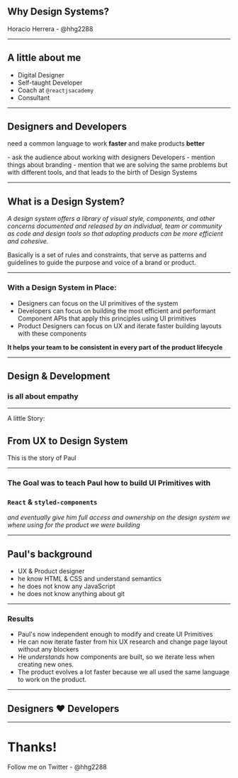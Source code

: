 
<Layout>

## Why Design Systems?
Horacio Herrera - @hhg2288

</Layout>

---

<Layout width={1000}>

## A little about me

- Digital Designer
- Self-taught Developer
- Coach at `@reactjsacademy`
- Consultant

<Hire />

</Layout>

---

<Layout center>

## Designers and Developers
need a common language to work **faster** and make products **better**

</Layout>

<Notes>
  - ask the audience about working with designers Developers
  - mention things about branding
  - mention that we are solving the same problems but with different tools, and that leads to the birth of Design Systems
</Notes>

---

<Layout center>

## What is a Design System?

*A design system offers a library of visual style, components, and other concerns documented and released by an individual, team or community as code and design tools so that adopting products can be more efficient and cohesive.*

</Layout>

<Notes>Basically is a set of rules and constraints, that serve as patterns and guidelines to guide the purpose and voice of a brand or product.</Notes>

---

<Layout>

### With a Design System in Place:

- Designers can focus on the UI primitives of the system
- Developers can focus on building the most efficient and performant Component APIs that apply this principles using UI primitives
- Product Designers can focus on UX and iterate faster building layouts with these components

**It helps your team to be consistent in every part of the product lifecycle**

</Layout>

---

<Layout center>

## Design & Development
### is all about empathy

</Layout>

---

<Layout center>

A little Story:
## From UX to Design System
This is the story of Paul

</Layout>

---

<Layout center>

### The Goal was to teach Paul how to build UI Primitives with
### `React` & `styled-components`
*and eventually give him full access and ownership on the design system we where using for the product we were building*

</Layout>

---

<Layout>

## Paul's background

- UX & Product designer
- he know HTML & CSS and understand semantics
- he does not know any JavaScript
- he does not know anything about git

</Layout>

---

<Layout>

### Results

- Paul's now independent enough to modify and create UI Primitives
- He can now iterate faster from hix UX research and change page layout without any blockers
- He *understands* how components are built, so we iterate less when creating new ones.
- The product evolves a lot faster because we all used the same language to work on the product.

</Layout>

---

<Layout>

## Designers ❤️ Developers

</Layout>

---

<Layout>

# Thanks!

<Hire />

<Text fontSize={4} color="navy" my={5}>Follow me on Twitter - @hhg2288</Text>

</Layout>

